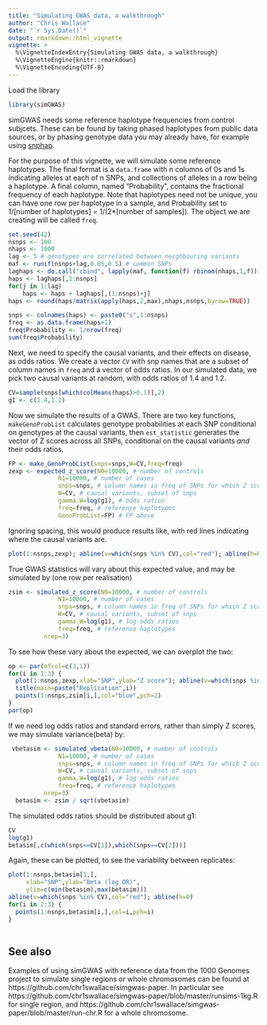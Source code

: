 ```yaml
---
title: "Simulating GWAS data, a walkthrough"
author: "Chris Wallace"
date: "`r Sys.Date()`"
output: rmarkdown::html_vignette
vignette: >
  %\VignetteIndexEntry{Simulating GWAS data, a walkthrough}
  %\VignetteEngine{knitr::rmarkdown}
  %\VignetteEncoding{UTF-8}
---
```


Load the library

```r
library(simGWAS)
```

simGWAS needs some reference haplotype frequencies from control subjcets.  These can be found by taking phased haplotypes from public data sources, or by phasing genotype data you may already have, for example using [snphap](https://github.com/chr1swallace/snphap).

For the purpose of this vignette, we will simulate some reference haplotypes.  The final format is a `data.frame` with n columns of 0s and 1s indicating alleles at each of n SNPs, and collections of alleles in a row being a haplotype.  A final column, named "Probability", contains the fractional frequency of each haplotype.  Note that haplotypes need not be unique, you can have one row per haplotype in a sample, and Probability set to 1/[number of haplotypes] = 1/(2*[number of samples]).  The object we are creating will be called `freq`.

```r
set.seed(42)
nsnps <- 100
nhaps <- 1000
lag <- 5 # genotypes are correlated between neighbouring variants
maf <- runif(nsnps+lag,0.05,0.5) # common SNPs
laghaps <- do.call("cbind", lapply(maf, function(f) rbinom(nhaps,1,f)))
haps <- laghaps[,1:nsnps]
for(j in 1:lag) 
    haps <- haps + laghaps[,(1:nsnps)+j]
haps <- round(haps/matrix(apply(haps,2,max),nhaps,nsnps,byrow=TRUE))

snps <- colnames(haps) <- paste0("s",1:nsnps)
freq <- as.data.frame(haps+1)
freq$Probability <- 1/nrow(freq)
sum(freq$Probability)
```

Next, we need to specify the causal variants, and their effects on disease, as odds ratios.  We create a vector `CV` with snp names that are a subset of column names in `freq` and a vector of odds ratios.  In our simulated data, we pick two causal variants at random, with odds ratios of 1.4 and 1.2.

```r
CV=sample(snps[which(colMeans(haps)>0.1)],2)
g1 <- c(1.4,1.2)
```

Now we simulate the results of a GWAS.  There are two key functions, `makeGenoProbList` calculates genotype probabilities at each SNP conditional on genotypes at the causal variants, then `est_statistic` generates the vector of Z scores across all SNPs, conditional on the causal variants *and* their odds ratios.

```r
FP <- make_GenoProbList(snps=snps,W=CV,freq=freq)
zexp <- expected_z_score(N0=10000, # number of controls
              N1=10000, # number of cases
              snps=snps, # column names in freq of SNPs for which Z scores should be generated
              W=CV, # causal variants, subset of snps
              gamma.W=log(g1), # odds ratios
              freq=freq, # reference haplotypes
              GenoProbList=FP) # FP above
```

Ignoring spacing, this would produce results like, with red lines indicating where the causal variants are.

```r
plot(1:nsnps,zexp); abline(v=which(snps %in% CV),col="red"); abline(h=0)
```

True GWAS statistics will vary about this expected value, and may be simulated by (one row per realisation)

```r
zsim <- simulated_z_score(N0=10000, # number of controls
              N1=10000, # number of cases
              snps=snps, # column names in freq of SNPs for which Z scores should be generated
              W=CV, # causal variants, subset of snps
              gamma.W=log(g1), # log odds ratios
              freq=freq, # reference haplotypes
          nrep=3)
```

To see how these vary about the expected, we can overplot the two:

```r
op <- par(mfcol=c(3,1))
for(i in 1:3) {
  plot(1:nsnps,zexp,xlab="SNP",ylab="Z score"); abline(v=which(snps %in% CV),col="red"); abline(h=0)
  title(main=paste("Replication",i))
  points(1:nsnps,zsim[i,],col="blue",pch=2)
} 
par(op)
```

If we need log odds ratios and standard errors, rather than simply Z scores, we may simulate variance(beta) by:

```r
 vbetasim <- simulated_vbeta(N0=10000, # number of controls
              N1=10000, # number of cases
              snps=snps, # column names in freq of SNPs for which Z scores should be generated
              W=CV, # causal variants, subset of snps
              gamma.W=log(g1), # log odds ratios
              freq=freq, # reference haplotypes
          nrep=3)
  betasim <- zsim / sqrt(vbetasim)
```

The simulated odds ratios should be distributed about g1:
```r
CV
log(g1)
betasim[,c(which(snps==CV[1]),which(snps==CV[2]))]
```


Again, these can be plotted, to see the variability between replicates:
```r

plot(1:nsnps,betasim[1,],
     xlab="SNP",ylab="Beta (log OR)",
     ylim=c(min(betasim),max(betasim)))
abline(v=which(snps %in% CV),col="red"); abline(h=0)
for(i in 2:3) {
  points(1:nsnps,betasim[i,],col=i,pch=i)
} 
  
```

## See also

Examples of using simGWAS with reference data from the 1000 Genomes project to simulate single regions or whole chromosomes can be found at https://github.com/chr1swallace/simgwas-paper.  In particular see https://github.com/chr1swallace/simgwas-paper/blob/master/runsims-1kg.R for single region, and https://github.com/chr1swallace/simgwas-paper/blob/master/run-chr.R for a whole chromosome.

